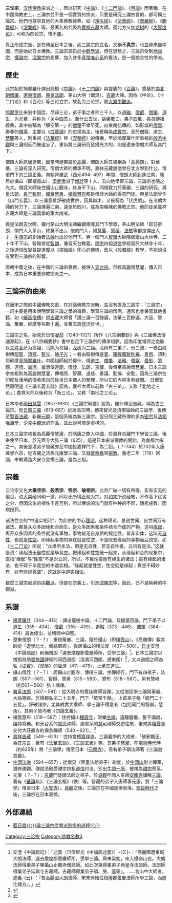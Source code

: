 {{佛教}}
'''三论宗'''，[[汉传佛教|汉传佛教]]宗派之一，因以研究《[[中論|中論]]》、《[[十二門論|十二門論]]》、《[[百論|百論]]》而著稱。在中國佛教史上，三論宗並不是一個實質的宗派，只要是研究三論宗旨的，都可稱三論宗。他們也尊崇其他的大乘佛教經典，如《[[淨名經|淨名經]]》、《[[法華經|法華經]]》、《[[華嚴經|華嚴經]]》、《[[勝鬘經|勝鬘經]]》、《[[涅槃經|涅槃經]]》等。最著名的代表為[[嘉祥吉藏|嘉祥吉藏]]大師。而北方又加[[龙树|龙树]]的《[[大智度论|大智度论]]》，可称为四论宗，惟不盛。

真正形成宗派，是在傳至日本之後，而三論宗的立名，又稱'''不真宗'''，也並非來自中國，而是始於日本佛教。三論宗源自於[[中觀學派|中觀學派]]，但在思想上，三論宗受到[[地論宗|地論宗]]、[[攝論宗|攝論宗]]、[[涅槃宗|涅槃宗]]的影響，加入許多[[真常唯心系|真常唯心系]]的看法，是一個綜合性的學派。

== 歷史 ==
此宗始於鳩摩羅什譯出龍樹《[[中觀論|中論]]》、《[[十二門論|十二門論]]》與提婆的《[[百論|百論]]》，奠基於[[南北朝|南北朝]][[僧肇|僧肇]]、[[遼東僧朗|遼東僧朗]]、[[興皇法朗|興皇法朗]]、茅山大明（僧炅）、[[吉藏|吉藏]]大師。因依《中论》、《十二门论》和《百论》等三论立宗，故名为三论宗，屬[[大乘|大乘]][[中觀派|中觀派]]。

[[鸠摩罗什|鸠摩罗什]]来到中国后，尽译三论，弟子事之者称三千人。以[[道融|道融]]、[[僧叡|僧叡]]、[[僧肇|僧肇]]、[[道生|道生]]，为尤著，并称为「关中四杰」。至什公去世，[[姚秦|姚秦]]敗亡，弟子四散，各自傳播經典。其中被稱為「解空第一」的[[僧肇|僧肇]]不幸早死。向東南弘傳的，如彭城的[[僧嵩|僧嵩]]、壽春的[[僧導|僧導]]，主要以《[[成實論|成實論]]》的宏揚為主，後世稱為[[成實宗|成實宗]]。至於僧叡、道生、[[慧觀|慧觀]]等人，則重視《[[法華經|法華經]]》與《[[涅槃經|涅槃經]]》的傳播，至於鳩摩羅什所重視的[[般若|般若]][[中觀派|中觀]]與三論則反而被遺忘了。重新將三論研究發揚光大的，則是遼東僧朗大師及其門下。

僧朗大師原居遼東，因當時遼東屬於[[高麗|高麗]]，僧朗大師又被稱為「高麗朗」，對華嚴、三論有深入研究。僧朗大師的傳承不明，嘉祥吉藏說他曾在北方學到什公、僧肇門下的三論正義。南朝齊建武（西元494─497）年間，僧朗大師到達江南，隱居於攝山（即棲霞山），[[梁武帝|梁武帝]]派了[[僧詮|僧詮]]等十人，去向他學習三論，三論宗也隨之光大。僧詮大師後住攝山止觀寺，終身不下山，同樣致力於華嚴、三論的研究。興皇法朗、[[長干智辯|長干智辯]]、[[禪眾慧勇|禪眾慧勇]]、[[棲霞慧布|棲霞慧布]]都是僧詮大師的得意門徒。興皇法朗曾作《山門玄義》，以三論意旨評破成實宗，因其辯才，又被稱為「伏虎朗」。在法朗大師的努力下，三論傳遍江南，遠至於四川，成為南朝陳的佛教正宗。他的徒弟嘉祥吉藏大師是三論義學的集大成者。

興皇法朗去世時，囑付茅山大明法師繼續領導其門下學眾，茅山明法師「即日辭朗，領門人入茅山，終身不出」。他的門人，如[[慧暠|慧暠]]、[[慧稜|慧稜]]、[[法敏|法敏]]等都是傑出人才，[[牛頭宗|牛頭宗]]的創始者[[牛頭法融|法融]]也出於他門下。另一個門人[[智鍇|智鍇]]大師隱居廬山大林寺，二十年不下山，智鍇曾從[[智顗|智顗]]，兼習天台教義，[[禪宗|禪宗]]四祖[[道信|道信]]曾經居於大林寺十年，之後道信改變[[菩提達摩|菩提達摩]]以《[[楞伽經|楞伽經]]》印心的傳統，改以《[[般若經|般若經]]》教學，不能說沒有受到三論宗的影響。

唐朝中葉之後，在中國的三論宗衰微，被併入[[天台宗|天台宗]]。但經高麗僧慧灌，傳入日本，成為日本重要佛教宗派之一。

== 三論宗的由來 ==
在唐宋之際的中國佛教文獻，在討論佛教宗派時，並沒有提及三論宗；「三論宗」一詞主要是用來說明學習三論之學的旨趣，學習三論的僧侶，通常也會兼習其他書籍，如《[[續高僧傳|續高僧傳]]》說[[吉藏|吉藏]]大師曾「講三論一百餘遍，法華三百餘遍，大品、智論、華嚴、維摩等各數十遍。並著玄疏盛流於世。」

三論宗之名，始見於日僧[[凝然|凝然]]（1240-1321）所作《八宗綱要鈔》與《三國佛法傳通源起》，在《八宗綱要鈔》書中也定下三論宗的傳承祖脈。認為印度祖师之血脉以[[文殊菩萨|文殊菩萨]]为高祖，[[马鸣|马鸣]]为次祖，[[龙树|龙树]]为三祖。龙树有二弟子，分二流，一者由龍樹傳[[龍智|龍智]]、[[清辨|清辨]]、[[智光|智光]]、[[師子光|師子光]]；一者由龍樹傳[[提婆|提婆]]、[[羅睺羅跋陀羅|羅睺羅跋陀羅]]、[[青目|青目]]、須利耶蘇摩至[[鳩摩羅什|鳩摩羅什]]。中國祖師起於羅什，傳[[道生|道生]]、[[僧肇|僧肇]]、[[法融|法融]]、[[僧叡|僧叡]]、[[曇影|曇影]]、[[慧觀|慧觀]]、[[道恆|道恆]]、[[曇濟|曇濟]]。[[曇濟|曇濟]]傳[[道朗|道朗]]、[[僧詮|僧詮]]、[[興皇法朗|法朗]]、[[吉藏|吉藏]]，後傳至高麗僧[[慧灌|慧灌]]。日本三論宗初祖則為高麗僧慧灌，傳福亮、智藏、道慈、善議、勤操、安勤。因為三論宗在印度及漢地的傳承來自於後世日本僧人的整理，所以它的內容多有疑問。 
日僧宜然房明道《三論玄義玄談》認為，嘉祥大师以前称「古三论」，又称「北地之三论」；嘉祥大师以後称为「新三论」，又称「南地之三论」。

日本學者[http://ja.wikipedia.org/wiki/%E5%89%8D%E7%94%B0%E6%85%A7%E9%9B%B2 前田慧雲]{{Wayback|url=http://ja.wikipedia.org/wiki/%E5%89%8D%E7%94%B0%E6%85%A7%E9%9B%B2 |date=20130306044306 }}（1857-1930）《三論宗綱要》認為，羅什傳至吉藏，稱為古三論宗。而[[地婆訶羅|日照三藏]]（613-687）於唐高宗時，傳來智光及清辯論師的三論學，後傳至[[賢首法藏|賢首法藏]]、新羅[[元曉|元曉]]，這個系統為新三論宗。但日照三藏所傳的多為[[密宗|密宗]]及[[法相唯識學|法相唯識學]]，少見[[中觀派|中觀派]]的作品，故此說可能是虛構的。

日本三論宗初祖為高麗僧慧灌，於隋唐之際入中國，於嘉祥吉藏門下學習三論，後奉使至日本，於元興寺大弘三論（625），這是日本宗派佛教的開始，為南都六宗之一。其後慧灌弟子智藏亦至中國投嘉祥門下，為二詛。{{tsl|ja|道慈|道慈 (三論宗)|道慈}}（？-744）於702年入唐兼學六宗，從吉藏之法孫元康學三論，又就[[善無畏|善無畏]]習[[密教|密教]]。養老二年（718）回國，奉敕建造大安寺宣揚三論，是為三祖。

== 宗義 ==
三论宗又名'''大乘空宗'''、'''般若宗'''、'''性宗'''、'''破相宗'''。此宗广破一切有所得，实有实无的偏见，说[[大乘|大乘]]经同明一道，同以无所得正观为宗，对[[如来|如来]]所说经教，不作高下优劣之分，但因众生的根性千差万别，所以佛说的法门就有种种的不同，随机施教，因病授药。

诸法性空的“中道实相论”，为此宗的中心[[理论|理论]]。这种理论，总说世间、出世间万有诸法，都是从众多因缘和合而生，是众多因素和条件结合而成的产物，这叫[[缘起|缘起]]，离开众多因素的条件就没有事物，事物皆无自身质的规定性，皆非实体，这叫无[[自性|自性]]，也就是[[性空|性空]]。即缘起事物的存在就是性空，不是除去缘起的事物而后说空。如《[[十二门论|十二门论]]》所说：“众缘所生法，即是无自性，若无自性者，云何有是法。”这就是说：缘起法无自性就是毕竟空。把缘起和性空统一起来，从缘起和合的现象中，直指“缘起”与“性空”不是对立的，所以，不离性空而有缘生的诸法；虽有缘起的诸法，也不碍于毕竟空的中道实相。“缘起就是性空，性空就是缘起；真空不碍妙有，妙有体现真空”，这就是[[中道实相论|中道实相论]]。

雖然三論宗起源自[[中觀派|中觀派]]，但是在宗義上，引進[[涅槃宗|涅槃宗]]等，因此，已不是純粹的中觀派。

== 系譜==
* [[鳩摩羅什|鳩摩羅什]]（344－413）：譯出龍樹中論、十二門論，及提婆百論。門下弟子以[[道生|道生]]（355－434）、[[僧叡|僧叡]]（355－439）、[[彭城道融|道融]]（373－446）、[[僧肇|僧肇]]（384－414）最為傑出，並稱關中四聖。
* 遼東僧朗（？-？）：重視華嚴、三論，隱於攝山（即[[棲霞山|棲霞山]]）。《高僧傳》載其師從「遊學北土，備綜眾經」，後居攝山的釋法度（437－500）。[[日本|日本]]安澄《中論疏記》則稱僧朗「遠去燉煌郡曇慶師所，受學三論」<ref>安澄《中論疏記》：「述義（日僧智光《中論疏述義》）-{云}-：『高麗國遼東城大朗法師，遠去燉煌郡曇慶師所，受學三論。齊末梁始，來入攝嶺山也。大朗法師得業弟子陳攝山止觀寺僧詮師。如此次第得業弟子興皇寺法朗師。法朗師得業弟子延興寺吉藏師。吉藏師得業弟子碩、旻、邃等』。……言山中大師者，述義-{云}-：『昔高麗國大朗法師，宋末齊始往燉煌郡曇慶法師所學三論，而遊化諸方』。」</ref>。日本三論宗以僧朗為助[[曇無讖|曇無讖]]譯經的河西道朗（混淆河西朗、遼東朗）<ref>{{cite journal |author1=夏德美 |title=三論宗與“關河舊說”、河西道朗關係考辨 |journal=西南民族大學學報 |date=2020 |url=http://big5.oversea.cnki.net/kcms/detail/detail.aspx?filename=XNZS202003007&DBName=cjfqtotal&dbcode=cjfq |access-date=2020-07-04 |archive-date=2020-07-05 |archive-url=https://web.archive.org/web/20200705140508/http://big5.oversea.cnki.net/kcms/detail/detail.aspx?filename=XNZS202003007&DBName=cjfqtotal&dbcode=cjfq |dead-url=no }}</ref>，又以道朗之師為弘《成實》、《涅槃》的曇濟（411－475），上承竺道生。
* 攝山僧詮（？-？）：居攝山止觀寺，傳授三論，坐禪經行。門下有四弟子，法朗（507－581）、智辯、慧勇（515－583）、慧布（518－587）。另有慧峰（約501－560）弘十誦律。
*[[興皇法朗|興皇法朗]]（507－581）：從大明寺的寶誌禪師習禪，又從僧詮學三論與華嚴、大品等經。於楊都弘法二十五年，門下「眾常千餘」，上首弟子稱「朗門二十五哲」。評破諸宗，尤其成實大乘師、學三論不得意者（包括同門的智辯，慧勇）。其弟子慧均著《四論玄義》。
*棲霞慧布（518－587）：住持攝山[[棲霞寺|棲霞寺]]，常樂[[坐禪|坐禪]]，遠離囂擾，誓不講說，護持為務。和天台系的[[慧思|慧思]]禪師、達摩系的[[慧可|慧可]]禪師交遊往來，後來將[[棲霞寺|棲霞寺]]交付大莊嚴寺的保恭禪師（540－621）。<ref>{{cite journal |author1=蔡宗憲 |title=五至七世紀的攝山佛教與僧俗網絡 |journal=臺灣師大歷史學報 |date=2016 |volume=55 |pages=47-102 |url=http://www.his.ntnu.edu.tw/files/publish/903_e5a7ecd3.pdf |access-date=2020-07-04 |archive-date=2020-07-04 |archive-url=https://web.archive.org/web/20200704111024/http://www.his.ntnu.edu.tw/files/publish/903_e5a7ecd3.pdf |dead-url=no }}</ref>
*[[嘉祥吉藏|嘉祥吉藏]]（549－623）：住持會稽[[嘉祥寺|嘉祥寺]]，三論義學的大成者，「破邪顯正」為其宗旨，著有《法華玄論》、《三論玄義》等。其弟子[[慧灌|慧灌]]、{{tsl|ja|智蔵|智藏}}在[[飛鳥時代|飛鳥時代]]時（約625年）將「三論學」傳至日本（[[元興寺|元興寺]]）。另有弟子碩法師著《三論遊意義》。
*[[牛頭法融|牛頭法融]]（594－657）：從僧炅（興皇法朗弟子）剃度，於[[牛頭山|牛頭山]]別立禪室，潛修禪觀。傳說法融受禪宗四祖[[道信|道信]]付法，別出[[牛頭宗|牛頭一脈]]，被視為[[禪宗|禪宗]]旁系。
*  元康（？-？）：[[吉藏|吉藏]]門徒碩法師之弟子，於[[貞觀|貞觀]]年間入京師[[安國寺|安國寺]]講解[[三論宗|三論]]，著有《[[肇論|肇論]]疏》、《三論玄樞》（佚）等。智藏的弟子{{tsl|ja|道慈|道慈 (三論宗)|道慈}}入唐師事元康，將「三論學」傳至日本（[[大安寺_(奈良市)|大安寺]]）。[[貞觀|貞觀]]之後，三論宗在中國逐漸衰落。[[奈良時代|奈良時代]]之後，三論宗在日本衰微。

== 外部連結 ==
*[https://web.archive.org/web/20090711005737/http://www.plm.org.hk/e_book/xz-0955.pdf 藍日昌{{〈}}論三論宗從學派到宗的過程{{〉}}]

{{汉传佛教十宗}}

{{Authority control}}
[[Category:三论宗|Category:三论宗]]
[[Category:佛教名數3|Category:佛教名數3]]